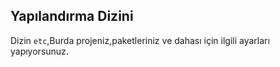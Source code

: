 ## Yapılandırma Dizini
Dizin `etc`,Burda projeniz,paketleriniz ve dahası için ilgili ayarları yapıyorsunuz.

